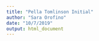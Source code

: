 ```yaml
---
title: "Pella Tomlinson Initial"
author: "Sara Orofino"
date: "10/7/2019"
output: html_document
---
```


